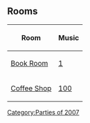 {{CPW|2nd Anniversary Party|2nd Anniversary Party}}

==Rooms==
<center>
{|class="wikitable" border="1"
!Room!!Music
|-
|[[Media:RoomsBook-2ndAnniversary.swf|Book Room]]||[[Media:Music1.swf|1]]
|-
|[[Media:RoomsCoffee-2ndAnniversary.swf|Coffee Shop]]||[[Media:Music100.swf|100]]
|}
</center>
{{Parties}}

[[Category:Parties of 2007]]